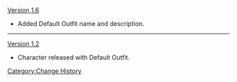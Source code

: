 [[Version 1.6]]
* Added Default Outfit name and description.
----
[[Version 1.2]]
* Character released with Default Outfit.
<noinclude>[[Category:Change History]]</noinclude>